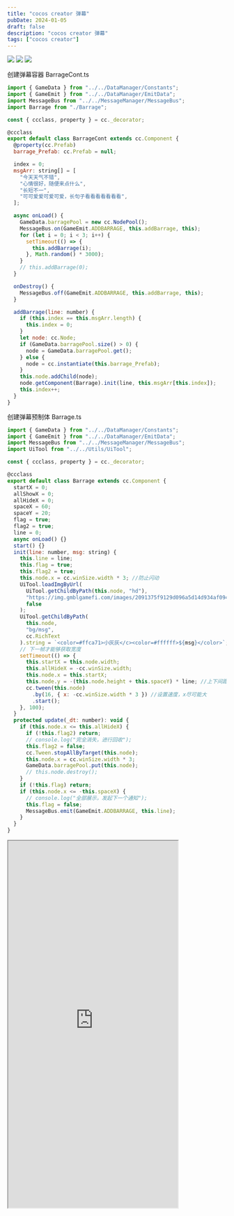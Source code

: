 ```yaml
---
title: "cocos creator 弹幕"
pubDate: 2024-01-05
draft: false
description: "cocos creator 弹幕"
tags: ["cocos creator"]
---
```


![](https://cdn.jump.icu/blog/20240109124223.png)
![](https://cdn.jump.icu/blog/20240109124243.png)
![](https://cdn.jump.icu/blog/20240109124316.png)

创建弹幕容器 BarrageCont.ts

```js
import { GameData } from "../../DataManager/Constants";
import { GameEmit } from "../../DataManager/EmitData";
import MessageBus from "../../MessageManager/MessageBus";
import Barrage from "./Barrage";

const { ccclass, property } = cc._decorator;

@ccclass
export default class BarrageCont extends cc.Component {
  @property(cc.Prefab)
  barrage_Prefab: cc.Prefab = null;

  index = 0;
  msgArr: string[] = [
    "今天天气不错",
    "心情很好，随便来点什么",
    "长短不一",
    "可可爱爱可爱可爱，长句子看看看看看看看",
  ];

  async onLoad() {
    GameData.barragePool = new cc.NodePool();
    MessageBus.on(GameEmit.ADDBARRAGE, this.addBarrage, this);
    for (let i = 0; i < 3; i++) {
      setTimeout(() => {
        this.addBarrage(i);
      }, Math.random() * 3000);
    }
    // this.addBarrage(0);
  }

  onDestroy() {
    MessageBus.off(GameEmit.ADDBARRAGE, this.addBarrage, this);
  }

  addBarrage(line: number) {
    if (this.index == this.msgArr.length) {
      this.index = 0;
    }
    let node: cc.Node;
    if (GameData.barragePool.size() > 0) {
      node = GameData.barragePool.get();
    } else {
      node = cc.instantiate(this.barrage_Prefab);
    }
    this.node.addChild(node);
    node.getComponent(Barrage).init(line, this.msgArr[this.index]);
    this.index++;
  }
}
```

创建弹幕预制体 Barrage.ts

```js
import { GameData } from "../../DataManager/Constants";
import { GameEmit } from "../../DataManager/EmitData";
import MessageBus from "../../MessageManager/MessageBus";
import UiTool from "../../Utils/UiTool";

const { ccclass, property } = cc._decorator;

@ccclass
export default class Barrage extends cc.Component {
  startX = 0;
  allShowX = 0;
  allHideX = 0;
  spaceX = 60;
  spaceY = 20;
  flag = true;
  flag2 = true;
  line = 0;
  async onLoad() {}
  start() {}
  init(line: number, msg: string) {
    this.line = line;
    this.flag = true;
    this.flag2 = true;
    this.node.x = cc.winSize.width * 3; //防止闪动
    UiTool.loadImgByUrl(
      UiTool.getChildByPath(this.node, "hd"),
      "https://img.gmblgamefi.com/images/2091375f9129d096a5d14d934af0949f_1702054417.jpeg",
      false
    );
    UiTool.getChildByPath(
      this.node,
      "bg/msg",
      cc.RichText
    ).string = `<color=#ffca71>小灰灰</c><color=#ffffff>${msg}</color>`;
    // 下一帧才能够获取宽度
    setTimeout(() => {
      this.startX = this.node.width;
      this.allHideX = -cc.winSize.width;
      this.node.x = this.startX;
      this.node.y = -(this.node.height + this.spaceY) * line; //上下间距
      cc.tween(this.node)
        .by(16, { x: -cc.winSize.width * 3 }) //设置速度，x尽可能大
        .start();
    }, 100);
  }
  protected update(_dt: number): void {
    if (this.node.x <= this.allHideX) {
      if (!this.flag2) return;
      // console.log("完全消失，进行回收");
      this.flag2 = false;
      cc.Tween.stopAllByTarget(this.node);
      this.node.x = cc.winSize.width * 3;
      GameData.barragePool.put(this.node);
      // this.node.destroy();
    }
    if (!this.flag) return;
    if (this.node.x <= -this.spaceX) {
      // console.log("全部展示，发起下一个通知");
      this.flag = false;
      MessageBus.emit(GameEmit.ADDBARRAGE, this.line);
    }
  }
}

```

<iframe
  style="width:390px;height:844px"
  loading="lazy"
  src="https://game.jump.icu/gameall/index.html?scene=barrage&title=%E5%BC%B9%E5%B9%95"
></iframe>
